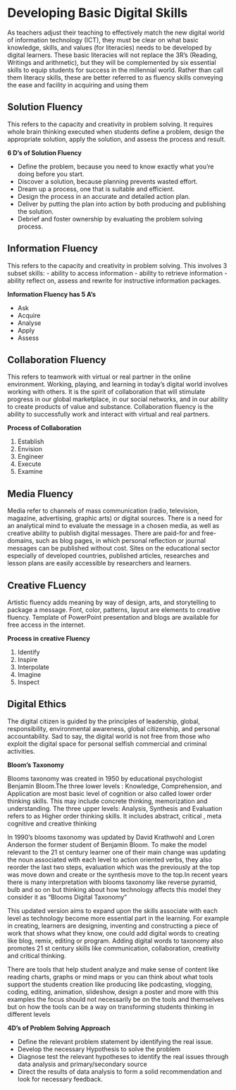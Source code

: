 # Developing Basic Digital Skills

As teachers adjust their teaching to effectively match the new digital world of
information technology (ICT), they must be clear on what basic knowledge, skills,
and values (for literacies) needs to be developed by digital learners. These basic
literacies will not replace the 3R’s (Reading, Writings and arithmetic), but they will be
complemented by six essential skills to equip students for success in the millennial
world. Rather than call them literacy skills, these are better referred to as fluency
skills conveying the ease and facility in acquiring and using them

## Solution Fluency

This refers to the capacity and creativity in problem solving. It requires whole brain
thinking executed when students define a problem, design the appropriate solution,
apply the solution, and assess the process and result.

**6 D's of Solution Fluency**

- Define the problem, because you need to know exactly what you’re doing before you
start.
- Discover a solution, because planning prevents wasted effort.
- Dream up a process, one that is suitable and efficient.
- Design the process in an accurate and detailed action plan.
- Deliver by putting the plan into action by both producing and publishing the solution.
- Debrief and foster ownership by evaluating the problem solving process.

## Information Fluency

This refers to the capacity and creativity in problem solving.
This involves 3 subset skills:
- ability to access information
- ability to retrieve information
- ability reflect on, assess and rewrite for instructive information packages.

**Information Fluency has 5 A's**

- Ask
- Acquire
- Analyse
- Apply
- Assess

## Collaboration Fluency

This refers to teamwork with virtual or real partner in the online environment.
Working, playing, and learning in today’s digital world involves working with others. It
is the spirit of collaboration that will stimulate progress in our global marketplace, in
our social networks, and in our ability to create products of value and substance.
Collaboration fluency is the ability to successfully work and interact with virtual and
real partners.

**Process of Collaboration**

1. Establish
2. Envision
3. Engineer
4. Execute
5. Examine

## Media Fluency

Media refer to channels of mass communication (radio, television, magazine,
advertising, graphic arts) or digital sources. There is a need for an analytical mind to
evaluate the message in a chosen media, as well as creative ability to publish digital
messages. There are paid-for and free-domains, such as blog pages, in which
personal reflection or journal messages can be published without cost. Sites on the
educational sector especially of developed countries, published articles, researches
and lesson plans are easily accessible by researchers and learners.

## Creative FLuency

Artistic fluency adds meaning by way of design, arts, and storytelling to
package a message. Font, color, patterns, layout are elements to creative fluency.
Template of PowerPoint presentation and blogs are available for free access in the
internet.

**Process in creative Fluency**

1. Identify
2. Inspire
3. Interpolate
4. Imagine
5. Inspect

## Digital Ethics

The digital citizen is guided by the principles of leadership, global,
responsibility, environmental awareness, global citizenship, and personal
accountability. Sad to say, the digital world is not free from those who exploit the
digital space for personal selfish commercial and criminal activities.

**Bloom's Taxonomy**

Blooms taxonomy was created in 1950 by educational psychologist Benjamin
Bloom.The three lower levels : Knowledge, Comprehension, and Application are
most basic level of cognition or also called lower order thinking skills. This may
include concrete thinking, memorization and understanding. The three upper levels:
Analysis, Synthesis and Evaluation refers to as Higher order thinking skills. It
includes abstract, critical , meta cognitive and creative thinking

In 1990’s blooms taxonomy was updated by David Krathwohl and Loren
Anderson the former student of Benjamin Bloom. To make the model relevant to the
21 st century learner one of their main change was updating the noun associated with
each level to action oriented verbs, they also reorder the last two steps, evaluation
which was the previously at the top was move down and create or the synthesis
move to the top.In recent years there is many interpretation with blooms taxonomy
like reverse pyramid, bulb and so on but thinking about how technology affects this
model they consider it as “Blooms Digital Taxonomy”

This updated version aims to expand upon the skills associate with each level
as technology become more essential part in the learning. For example in creating,
learners are designing, inventing and constructing a piece of work that shows what
they know, one could add digital words to creating like blog, remix, editing or
program. Adding digital words to taxonomy also promotes 21 st century skills like
communication, collaboration, creativity and critical thinking.

There are tools that help student analyze and make sense of content like
reading charts, graphs or mind maps or you can think about what tools support the
students creation like producing like podcasting, vlogging, coding, editing, animation,
slideshow, design a poster and more with this examples the focus should not necessarily be on the tools and themselves but on how the tools can be a way on transforming students thinking in different levels

**4D's of Problem Solving Approach**

- Define the relevant problem statement by identifying the real issue.
- Develop the necessary Hypothesis to solve the problem
- Diagnose test the relevant hypotheses to identify the real issues through data
analysis and primary/secondary source
- Direct the results of data analysis to form a solid recommendation and look for
necessary feedback.